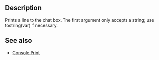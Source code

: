 {{Lua/Function |
  prototype = Chat:Print(string, [[Lua/Shared/Color|Color]]) |
}}

==Description==
Prints a line to the chat box. The first argument only accepts a string; use tostring(var) if necessary.

==See also==

* [[Lua/Shared/Console/Functions/Print|Console:Print]]